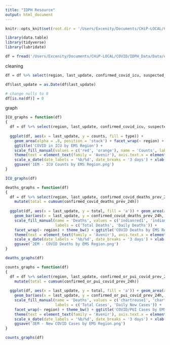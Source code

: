 ```yaml
---
title: "IDPH Resource"
output: html_document
---
```


```r
knitr::opts_knit$set(root.dir = '/Users/Excenity/Documents/CHiP-LOCAL/COVID/IDPH_Data/Output/EMS EMresource Graphs')

library(data.table)
library(tidyverse)
library(lubridate)

df = fread('/Users/Excenity/Documents/CHiP-LOCAL/COVID/IDPH_Data/Data/emresource_by_region.csv')
```

cleaning 
```r
df = df %>% select(region, last_update, confirmed_covid_icu, suspected_covid_icu, confirmed_covid_deaths_prev_24h, confirmed_or_pui_covid_prev_24h)

df$last_update = as.Date(df$last_update)

# change nulls to 0
df[is.na(df)] = 0
```

graph 
```r
ICU_graphs = function(df)
{
  df = df %>% select(region, last_update, confirmed_covid_icu, suspected_covid_icu) %>% gather('confirmed_covid_icu', 'suspected_covid_icu', key = 'type', value = 'counts')
  
  ggplot(df, aes(x = last_update, y = counts, fill = type)) + 
    geom_area(alpha = .8, position = 'stack') + facet_wrap(~ region) + theme_bw() +
    ggtitle('COVID in ICU by EMS Region') + 
    scale_fill_manual(values = c('red', 'orange'), name = 'Counts', labels = c('Confirmed COVID', 'Suspected COVID')) +
    theme(text = element_text(family = 'Avenir'), axis.text.x = element_text(angle = 45, hjust = 1)) + 
    scale_x_date(date_labels = '%b/%d', date_breaks = '3 days') + xlab('Date') + ylab('ICU Cases') + 
    ggsave('1EM - ICU Counts by EMS Region.png')
}

ICU_graphs(df)
```

```r
deaths_graphs = function(df)
{
  df = df %>% select(region, last_update, confirmed_covid_deaths_prev_24h) %>% group_by(region) %>%
    mutate(total = cumsum(confirmed_covid_deaths_prev_24h))
  
  ggplot(df, aes(x = last_update, y = total, fill = 'a')) + geom_area(alpha = .8) +
    geom_bar(aes(x = last_update, y = confirmed_covid_deaths_prev_24h, fill = 'b'), stat = 'identity') + 
    scale_fill_manual(name = 'Deaths', values = c('indianred1', 'indianred3'),
                      labels = c('Total Deaths', 'Daily Deaths')) +
    facet_wrap(~ region) + theme_bw() + ggtitle('COVID Deaths by EMS Region') + 
    theme(text = element_text(family = 'Avenir'), axis.text.x = element_text(angle = 45, hjust = 1)) + 
    scale_x_date(date_labels = '%b/%d', date_breaks = '3 days') + xlab('Date') + ylab('Deaths') + 
    ggsave('2EM - COVID Deaths by EMS Region.png')
}

deaths_graphs(df)
```


```r
counts_graphs = function(df)
{
  df = df %>% select(region, last_update, confirmed_or_pui_covid_prev_24h) %>% group_by(region) %>%
    mutate(total = cumsum(confirmed_or_pui_covid_prev_24h))
  
  ggplot(df, aes(x = last_update, y = total, fill = 'a')) + geom_area(alpha = .8) +
    geom_bar(aes(x = last_update, y = confirmed_or_pui_covid_prev_24h, fill = 'b'), stat = 'identity') + 
    scale_fill_manual(name = 'Deaths', values = c('chartreuse1', 'chartreuse3'),
                      labels = c('Total Cases', 'Daily New Cases')) +
    facet_wrap(~ region) + theme_bw() + ggtitle('COVID/PUI Cases by EMS Region') + 
    theme(text = element_text(family = 'Avenir'), axis.text.x = element_text(angle = 45, hjust = 1)) + 
    scale_x_date(date_labels = '%b/%d', date_breaks = '3 days') + xlab('Date') + ylab('Cases') + 
    ggsave('3EM - New COVID Cases by EMS Region.png')
}

counts_graphs(df)
```



